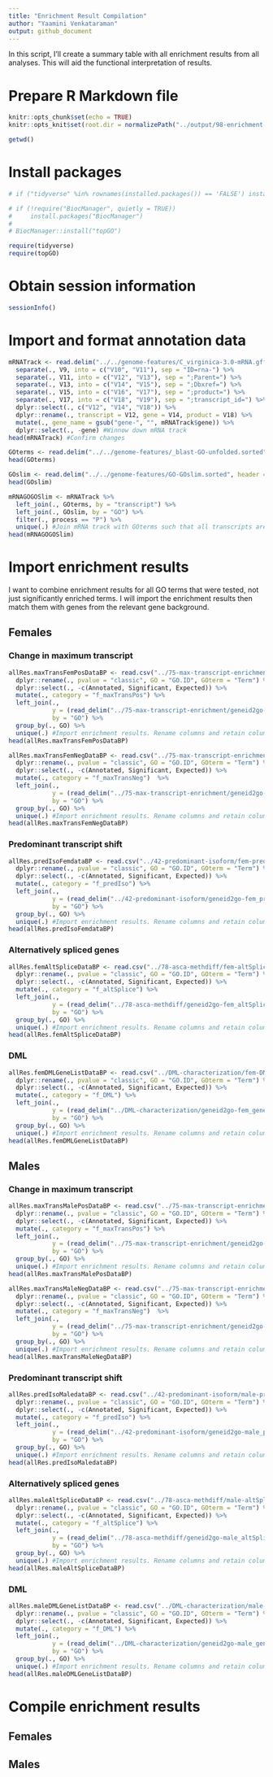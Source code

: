 ```yaml
---
title: "Enrichment Result Compilation"
author: "Yaamini Venkataraman"
output: github_document
---
```


In this script, I'll create a summary table with all enrichment results from all analyses. This will aid the functional interpretation of results.

# Prepare R Markdown file

```r
knitr::opts_chunk$set(echo = TRUE)
knitr::opts_knit$set(root.dir = normalizePath("../output/98-enrichment-result-compilation/")) #Set root directory
```

```r
getwd()
```

# Install packages

```r
# if ("tidyverse" %in% rownames(installed.packages()) == 'FALSE') install.packages('tidyverse')
```

```r
# if (!require("BiocManager", quietly = TRUE))
#     install.packages("BiocManager")
# 
# BiocManager::install("topGO")
```

```r
require(tidyverse)
require(topGO)
```

# Obtain session information

```r
sessionInfo()
```

# Import and format annotation data

```r
mRNATrack <- read.delim("../../genome-features/C_virginica-3.0-mRNA.gff", header = FALSE) %>%
  separate(., V9, into = c("V10", "V11"), sep = "ID=rna-") %>%
  separate(., V11, into = c("V12", "V13"), sep = ";Parent=") %>%
  separate(., V13, into = c("V14", "V15"), sep = ";Dbxref=") %>%
  separate(., V15, into = c("V16", "V17"), sep = ";product=") %>%
  separate(., V17, into = c("V18", "V19"), sep = ";transcript_id=") %>%
  dplyr::select(., c("V12", "V14", "V18")) %>%
  dplyr::rename(., transcript = V12, gene = V14, product = V18) %>%
  mutate(., gene_name = gsub("gene-", "", mRNATrack$gene)) %>%
  dplyr::select(., -gene) #Winnow down mRNA track
head(mRNATrack) #Confirm changes
```

```r
GOterms <- read.delim("../../genome-features/_blast-GO-unfolded.sorted", header = FALSE, col.names = c("GO", "transcript"))
head(GOterms)
```

```r
GOslim <- read.delim("../../genome-features/GO-GOslim.sorted", header = FALSE, col.names = c("GO", "GOterm", "GOslim", "process"))
head(GOslim)
```

```r
mRNAGOGOSlim <- mRNATrack %>%
  left_join(., GOterms, by = "transcript") %>%
  left_join(., GOslim, by = "GO") %>%
  filter(., process == "P") %>%
  unique(.) #Join mRNA track with GOterms such that all transcripts are retained even without GOterm matches (left_join). Join with GOslim information and filter for biological process terms only, since that was the only enrichment test conducted. Retain unique rows.
head(mRNAGOGOSlim)
```

# Import enrichment results

I want to combine enrichment results for all GO terms that were tested, not just significantly enriched terms. I will import the enrichment results then match them with genes from the relevant gene background.

## Females

### Change in maximum transcript

```r
allRes.maxTransFemPosDataBP <- read.csv("../75-max-transcript-enrichment/fem-maxTransPos-BP-FisherTestResults.csv") %>%
  dplyr::rename(., pvalue = "classic", GO = "GO.ID", GOterm = "Term") %>%
  dplyr::select(., -c(Annotated, Significant, Expected)) %>% 
  mutate(., category = "f_maxTransPos") %>%
  left_join(., 
            y = (read_delim("../75-max-transcript-enrichment/geneid2go-fem_maxTrans.tab", delim = "\t", col_names = c("gene_name", "GO")) %>% separate_longer_delim(., cols = GO, delim = ",")), 
            by = "GO") %>%
  group_by(., GO) %>%
  unique(.) #Import enrichment results. Rename columns and retain columns of interest. Add a column characterizing enrichment result category. Join with gene background annotated with GOterms. For the gene background, import and separate GO terms into individual rows prior to joining. Group by GO term then retain unique rows
head(allRes.maxTransFemPosDataBP)
```

```r
allRes.maxTransFemNegDataBP <- read.csv("../75-max-transcript-enrichment/fem-maxTransNeg-BP-FisherTestResults.csv") %>%
  dplyr::rename(., pvalue = "classic", GO = "GO.ID", GOterm = "Term") %>%
  dplyr::select(., -c(Annotated, Significant, Expected)) %>% 
  mutate(., category = "f_maxTransNeg")  %>%
  left_join(., 
            y = (read_delim("../75-max-transcript-enrichment/geneid2go-fem_maxTrans.tab", delim = "\t", col_names = c("gene_name", "GO")) %>% separate_longer_delim(., cols = GO, delim = ",")), 
            by = "GO") %>%
  group_by(., GO) %>%
  unique(.) #Import enrichment results. Rename columns and retain columns of interest. Add a column characterizing enrichment result category. Join with gene background annotated with GOterms. For the gene background, import and separate GO terms into individual rows prior to joining. Group by GO term then retain unique rows
head(allRes.maxTransFemNegDataBP)
```

### Predominant transcript shift

```r
allRes.predIsoFemdataBP <- read.csv("../42-predominant-isoform/fem-predIso-BP-FisherTestResults.csv") %>%
  dplyr::rename(., pvalue = "classic", GO = "GO.ID", GOterm = "Term") %>%
  dplyr::select(., -c(Annotated, Significant, Expected)) %>% 
  mutate(., category = "f_predIso") %>%
  left_join(., 
            y = (read_delim("../42-predominant-isoform/geneid2go-fem_predIso.tab", delim = "\t", col_names = c("gene_name", "GO")) %>% separate_longer_delim(., cols = GO, delim = ",")), 
            by = "GO") %>%
  group_by(., GO) %>%
  unique(.) #Import enrichment results. Rename columns and retain columns of interest. Add a column characterizing enrichment result category. Join with gene background annotated with GOterms. For the gene background, import and separate GO terms into individual rows prior to joining. Group by GO term then retain unique rows
head(allRes.predIsoFemdataBP)
```

### Alternatively spliced genes

```r
allRes.femAltSpliceDataBP <- read.csv("../78-asca-methdiff/fem-altSplice-BP-FisherTestResults.csv") %>%
  dplyr::rename(., pvalue = "classic", GO = "GO.ID", GOterm = "Term") %>%
  dplyr::select(., -c(Annotated, Significant, Expected)) %>% 
  mutate(., category = "f_altSplice") %>%
  left_join(., 
            y = (read_delim("../78-asca-methdiff/geneid2go-fem_altSplice.tab", delim = "\t", col_names = c("gene_name", "GO")) %>% separate_longer_delim(., cols = GO, delim = ",")), 
            by = "GO") %>%
  group_by(., GO) %>%
  unique(.) #Import enrichment results. Rename columns and retain columns of interest. Add a column characterizing enrichment result category. Join with gene background annotated with GOterms. For the gene background, import and separate GO terms into individual rows prior to joining. Group by GO term then retain unique rows
head(allRes.femAltSpliceDataBP)
```

### DML

```r
allRes.femDMLGeneListDataBP <- read.csv("../DML-characterization/fem-DML-BP-FisherTestResults.csv") %>%
  dplyr::rename(., pvalue = "classic", GO = "GO.ID", GOterm = "Term") %>%
  dplyr::select(., -c(Annotated, Significant, Expected)) %>% 
  mutate(., category = "f_DML") %>%
  left_join(., 
            y = (read_delim("../DML-characterization/geneid2go-fem_geneBackground.tab", delim = "\t", col_names = c("gene_name", "GO")) %>% separate_longer_delim(., cols = GO, delim = ",")), 
            by = "GO") %>%
  group_by(., GO) %>%
  unique(.) #Import enrichment results. Rename columns and retain columns of interest. Add a column characterizing enrichment result category. Join with gene background annotated with GOterms. For the gene background, import and separate GO terms into individual rows prior to joining. Group by GO term then retain unique rows
head(allRes.femDMLGeneListDataBP)
```

## Males

### Change in maximum transcript

```r
allRes.maxTransMalePosDataBP <- read.csv("../75-max-transcript-enrichment/male-maxTransPos-BP-FisherTestResults.csv") %>%
  dplyr::rename(., pvalue = "classic", GO = "GO.ID", GOterm = "Term") %>%
  dplyr::select(., -c(Annotated, Significant, Expected)) %>% 
  mutate(., category = "f_maxTransPos") %>%
  left_join(., 
            y = (read_delim("../75-max-transcript-enrichment/geneid2go-male_maxTrans.tab", delim = "\t", col_names = c("gene_name", "GO")) %>% separate_longer_delim(., cols = GO, delim = ",")), 
            by = "GO") %>%
  group_by(., GO) %>%
  unique(.) #Import enrichment results. Rename columns and retain columns of interest. Add a column characterizing enrichment result category. Join with gene background annotated with GOterms. For the gene background, import and separate GO terms into individual rows prior to joining. Group by GO term then retain unique rows
head(allRes.maxTransMalePosDataBP)
```

```r
allRes.maxTransMaleNegDataBP <- read.csv("../75-max-transcript-enrichment/male-maxTransNeg-BP-FisherTestResults.csv") %>%
  dplyr::rename(., pvalue = "classic", GO = "GO.ID", GOterm = "Term") %>%
  dplyr::select(., -c(Annotated, Significant, Expected)) %>% 
  mutate(., category = "f_maxTransNeg")  %>%
  left_join(., 
            y = (read_delim("../75-max-transcript-enrichment/geneid2go-male_maxTrans.tab", delim = "\t", col_names = c("gene_name", "GO")) %>% separate_longer_delim(., cols = GO, delim = ",")), 
            by = "GO") %>%
  group_by(., GO) %>%
  unique(.) #Import enrichment results. Rename columns and retain columns of interest. Add a column characterizing enrichment result category. Join with gene background annotated with GOterms. For the gene background, import and separate GO terms into individual rows prior to joining. Group by GO term then retain unique rows
head(allRes.maxTransMaleNegDataBP)
```

### Predominant transcript shift

```r
allRes.predIsoMaledataBP <- read.csv("../42-predominant-isoform/male-predIso-BP-FisherTestResults.csv") %>%
  dplyr::rename(., pvalue = "classic", GO = "GO.ID", GOterm = "Term") %>%
  dplyr::select(., -c(Annotated, Significant, Expected)) %>% 
  mutate(., category = "f_predIso") %>%
  left_join(., 
            y = (read_delim("../42-predominant-isoform/geneid2go-male_predIso.tab", delim = "\t", col_names = c("gene_name", "GO")) %>% separate_longer_delim(., cols = GO, delim = ",")), 
            by = "GO") %>%
  group_by(., GO) %>%
  unique(.) #Import enrichment results. Rename columns and retain columns of interest. Add a column characterizing enrichment result category. Join with gene background annotated with GOterms. For the gene background, import and separate GO terms into individual rows prior to joining. Group by GO term then retain unique rows
head(allRes.predIsoMaledataBP)
```

### Alternatively spliced genes

```r
allRes.maleAltSpliceDataBP <- read.csv("../78-asca-methdiff/male-altSplice-BP-FisherTestResults.csv") %>%
  dplyr::rename(., pvalue = "classic", GO = "GO.ID", GOterm = "Term") %>%
  dplyr::select(., -c(Annotated, Significant, Expected)) %>% 
  mutate(., category = "f_altSplice") %>%
  left_join(., 
            y = (read_delim("../78-asca-methdiff/geneid2go-male_altSplice.tab", delim = "\t", col_names = c("gene_name", "GO")) %>% separate_longer_delim(., cols = GO, delim = ",")), 
            by = "GO") %>%
  group_by(., GO) %>%
  unique(.) #Import enrichment results. Rename columns and retain columns of interest. Add a column characterizing enrichment result category. Join with gene background annotated with GOterms. For the gene background, import and separate GO terms into individual rows prior to joining. Group by GO term then retain unique rows
head(allRes.maleAltSpliceDataBP)
```

### DML

```r
allRes.maleDMLGeneListDataBP <- read.csv("../DML-characterization/male-DML-BP-FisherTestResults.csv") %>%
  dplyr::rename(., pvalue = "classic", GO = "GO.ID", GOterm = "Term") %>%
  dplyr::select(., -c(Annotated, Significant, Expected)) %>% 
  mutate(., category = "f_DML") %>%
  left_join(., 
            y = (read_delim("../DML-characterization/geneid2go-male_geneBackground.tab", delim = "\t", col_names = c("gene_name", "GO")) %>% separate_longer_delim(., cols = GO, delim = ",")), 
            by = "GO") %>%
  group_by(., GO) %>%
  unique(.) #Import enrichment results. Rename columns and retain columns of interest. Add a column characterizing enrichment result category. Join with gene background annotated with GOterms. For the gene background, import and separate GO terms into individual rows prior to joining. Group by GO term then retain unique rows
head(allRes.maleDMLGeneListDataBP)
```

# Compile enrichment results

## Females

## Males




